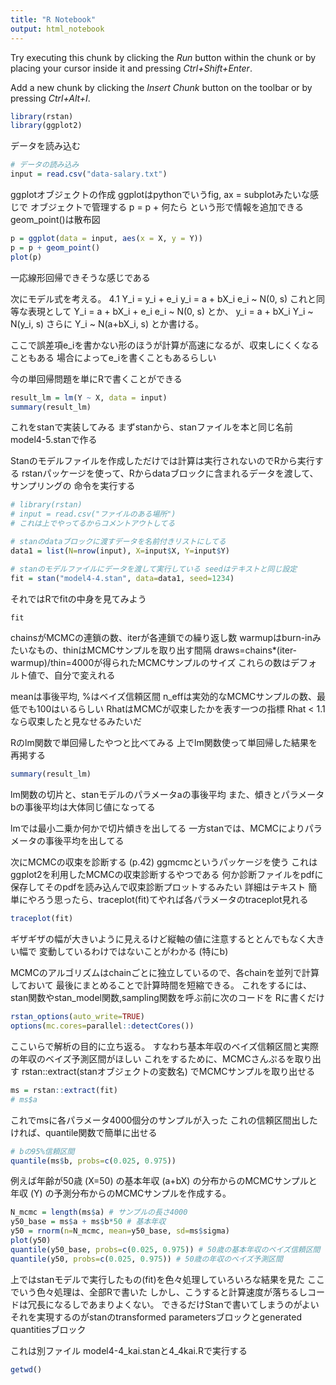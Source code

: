 ```yaml
---
title: "R Notebook"
output: html_notebook
---
```


Try executing this chunk by clicking the *Run* button within the chunk or by placing your cursor inside it and pressing *Ctrl+Shift+Enter*. 

Add a new chunk by clicking the *Insert Chunk* button on the toolbar or by pressing *Ctrl+Alt+I*.

```r
library(rstan)
library(ggplot2)
```

データを読み込む
```r
# データの読み込み
input = read.csv("data-salary.txt")
```

ggplotオブジェクトの作成
ggplotはpythonでいうfig, ax = subplotみたいな感じで
オブジェクトで管理する
p = p + 何たら
という形で情報を追加できる
geom_point()は散布図
```r
p = ggplot(data = input, aes(x = X, y = Y))
p = p + geom_point()
plot(p)
```
一応線形回帰できそうな感じである

次にモデル式を考える。
4.1
Y_i = y_i + e_i
y_i = a + bX_i
e_i ~ N(0, s)
これと同等な表現として
Y_i = a + bX_i + e_i
e_i ~ N(0, s)
とか、
y_i = a + bX_i
Y_i ~ N(y_i, s)
さらに
Y_i ~ N(a+bX_i, s)
とか書ける。

ここで誤差項e_iを書かない形のほうが計算が高速になるが、収束しにくくなることもある
場合によってe_iを書くこともあるらしい

今の単回帰問題を単にRで書くことができる
```r
result_lm = lm(Y ~ X, data = input)
summary(result_lm)
```
これをstanで実装してみる
まずstanから、stanファイルを本と同じ名前 model4-5.stanで作る

Stanのモデルファイルを作成しただけでは計算は実行されないのでRから実行する
rstanパッケージを使って、Rからdataブロックに含まれるデータを渡して、サンプリングの
命令を実行する

```r
# library(rstan)
# input = read.csv("ファイルのある場所")
# これは上でやってるからコメントアウトしてる

# stanのdataブロックに渡すデータを名前付きリストにしてる
data1 = list(N=nrow(input), X=input$X, Y=input$Y)

# stanのモデルファイルにデータを渡して実行している seedはテキストと同じ設定
fit = stan("model4-4.stan", data=data1, seed=1234)

```
それではRでfitの中身を見てみよう
```r
fit
```
chainsがMCMCの連鎖の数、iterが各連鎖での繰り返し数
warmupはburn-inみたいなもの、thinはMCMCサンプルを取り出す間隔
draws=chains*(iter-warmup)/thin=4000が得られたMCMCサンプルのサイズ
これらの数はデフォルト値で、自分で変えれる

meanは事後平均, %はベイズ信頼区間
n_effは実効的なMCMCサンプルの数、最低でも100はいるらしい
RhatはMCMCが収束したかを表す一つの指標
Rhat < 1.1 なら収束したと見なせるみたいだ

Rのlm関数で単回帰したやつと比べてみる
上でlm関数使って単回帰した結果を再掲する
```r
summary(result_lm)
```
lm関数の切片と、stanモデルのパラメータaの事後平均
また、傾きとパラメータbの事後平均は大体同じ値になってる

lmでは最小二乗か何かで切片傾きを出してる
一方stanでは、MCMCによりパラメータの事後平均を出してる


次にMCMCの収束を診断する (p.42)
ggmcmcというパッケージを使う
これはggplot2を利用したMCMCの収束診断するやつである
何か診断ファイルをpdfに保存してそのpdfを読み込んで収束診断プロットするみたい
詳細はテキスト
簡単にやろう思ったら、traceplot(fit)てやれば各パラメータのtraceplot見れる

```r
traceplot(fit)
```
ギザギザの幅が大きいように見えるけど縦軸の値に注意するととんでもなく大きい幅で
変動しているわけではないことがわかる (特にb)

MCMCのアルゴリズムはchainごとに独立しているので、各chainを並列で計算しておいて
最後にまとめることで計算時間を短縮できる。
これをするには、stan関数やstan_model関数,sampling関数を呼ぶ前に次のコードを
Rに書くだけ
```r
rstan_options(auto_write=TRUE)
options(mc.cores=parallel::detectCores())
```


ここいらで解析の目的に立ち返る。
すなわち基本年収のベイズ信頼区間と実際の年収のベイズ予測区間がほしい
これをするために、MCMCさんぷるを取り出す
rstan::extract(stanオブジェクトの変数名)
でMCMCサンプルを取り出せる
```r
ms = rstan::extract(fit)
# ms$a
```
これでmsに各パラメータ4000個分のサンプルが入った
これの信頼区間出したければ、quantile関数で簡単に出せる
```r
# bの95%信頼区間
quantile(ms$b, probs=c(0.025, 0.975))
```

例えば年齢が50歳 (X=50) の基本年収 (a+bX) の分布からのMCMCサンプルと
年収 (Y) の予測分布からのMCMCサンプルを作成する。
```r
N_mcmc = length(ms$a) # サンプルの長さ4000
y50_base = ms$a + ms$b*50 # 基本年収
y50 = rnorm(n=N_mcmc, mean=y50_base, sd=ms$sigma)
plot(y50)
quantile(y50_base, probs=c(0.025, 0.975)) # 50歳の基本年収のベイズ信頼区間
quantile(y50, probs=c(0.025, 0.975)) # 50歳の年収のベイズ予測区間

```
上ではstanモデルで実行したもの(fit)を色々処理していろいろな結果を見た
ここでいう色々処理は、全部Rで書いた
しかし、こうすると計算速度が落ちるしコードは冗長になるしであまりよくない。
できるだけStanで書いてしまうのがよい
それを実現するのがstanのtransformed parametersブロックとgenerated quantitiesブロック

これは別ファイル model4-4_kai.stanと4_4kai.Rで実行する

```r
getwd()
```

